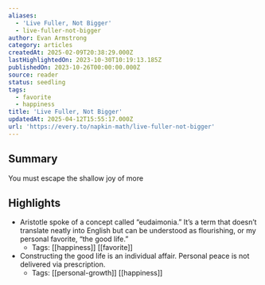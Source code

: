 ```yaml
---
aliases:
  - 'Live Fuller, Not Bigger'
  - live-fuller-not-bigger
author: Evan Armstrong
category: articles
createdAt: 2025-02-09T20:38:29.000Z
lastHighlightedOn: 2023-10-30T10:19:13.185Z
publishedOn: 2023-10-26T00:00:00.000Z
source: reader
status: seedling
tags:
  - favorite
  - happiness
title: 'Live Fuller, Not Bigger'
updatedAt: 2025-04-12T15:55:17.000Z
url: 'https://every.to/napkin-math/live-fuller-not-bigger'
---
```

## Summary

You must escape the shallow joy of more

## Highlights

- Aristotle spoke of a concept called “eudaimonia.” It’s a term that doesn’t translate neatly into English but can be understood as flourishing, or my personal favorite, “the good life.”
    - Tags: [[happiness]] [[favorite]]
- Constructing the good life is an individual affair. Personal peace is not delivered via prescription.
    - Tags: [[personal-growth]] [[happiness]]
